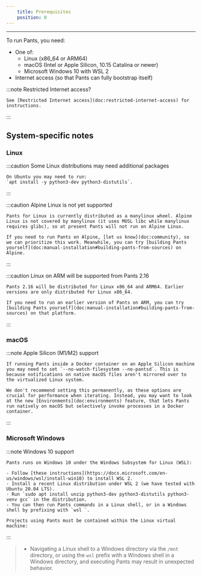 ```yaml
---
    title: Prerequisites
    position: 0
---
```




---

To run Pants, you need:

- One of: 
  - Linux (x86_64 or ARM64)
  - macOS (Intel or Apple Silicon, 10.15 Catalina or newer)
  - Microsoft Windows 10 with WSL 2
- Internet access (so that Pants can fully bootstrap itself)


:::note Restricted Internet access?

    
    See [Restricted Internet access](doc:restricted-internet-access) for instructions.

:::

System-specific notes
---------------------

### Linux


:::caution Some Linux distributions may need additional packages

    
    On Ubuntu you may need to run:  
    `apt install -y python3-dev python3-distutils`.

:::


:::caution Alpine Linux is not yet supported

    
    Pants for Linux is currently distributed as a manylinux wheel. Alpine Linux is not covered by manylinux (it uses MUSL libc while manylinux requires glibc), so at present Pants will not run on Alpine Linux. 
    
    If you need to run Pants on Alpine, [let us know](doc:community), so we can prioritize this work. Meanwhile, you can try [building Pants yourself](doc:manual-installation#building-pants-from-sources) on Alpine.

:::


:::caution Linux on ARM will be supported from Pants 2.16

    
    Pants 2.16 will be distributed for Linux x86_64 and ARM64. Earlier versions are only distributed for Linux x86_64.
    
    If you need to run an earlier version of Pants on ARM, you can try [building Pants yourself](doc:manual-installation#building-pants-from-sources) on that platform.

:::

### macOS


:::note Apple Silicon (M1/M2) support

    
    If running Pants inside a Docker container on an Apple Silicon machine you may need to set `--no-watch-filesystem --no-pantsd`. This is because notifications on native macOS files aren't mirrored over to the virtualized Linux system.
    
    We don't recommend setting this permanently, as these options are crucial for performance when iterating. Instead, you may want to look at the new [Environments](doc:environments) feature, that lets Pants run natively on macOS but selectively invoke processes in a Docker container.

:::

### Microsoft Windows


:::note Windows 10 support

    
    Pants runs on Windows 10 under the Windows Subsystem for Linux (WSL):
    
    - Follow [these instructions](https://docs.microsoft.com/en-us/windows/wsl/install-win10) to install WSL 2. 
    - Install a recent Linux distribution under WSL 2 (we have tested with Ubuntu 20.04 LTS).
    - Run `sudo apt install unzip python3-dev python3-distutils python3-venv gcc` in the distribution.
    - You can then run Pants commands in a Linux shell, or in a Windows shell by prefixing with `wsl `.
    
    Projects using Pants must be contained within the Linux virtual machine:
    

:::
> - Navigating a Linux shell to a Windows directory via the `/mnt` directory, or using the `wsl` prefix with a Windows shell in a Windows directory, and executing Pants may result in unexpected behavior.